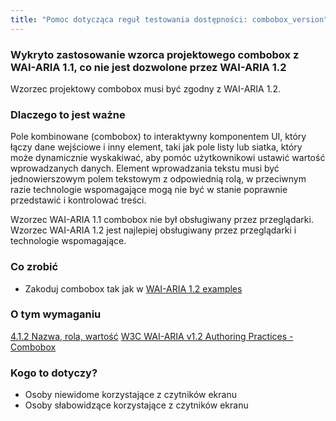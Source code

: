 ```yaml
---
title: "Pomoc dotycząca reguł testowania dostępności: combobox_version"
---
```


<div className="toolHelp">
<Row>
<Column colLg={16} colMd={8} colSm={4} className="toolHead">

### Wykryto zastosowanie wzorca projektowego combobox z WAI-ARIA 1.1, co nie jest dozwolone przez WAI-ARIA 1.2

<div id="locLevel"></div>

Wzorzec projektowy combobox musi być zgodny z WAI-ARIA 1.2.

</Column>
</Row>
<Row>
<Column colLg={11} colMd={5} colSm={4} className="toolMain">

### Dlaczego to jest ważne

Pole kombinowane (combobox) to interaktywny komponentem UI, który łączy dane wejściowe i inny element, taki jak pole listy lub siatka, który może dynamicznie wyskakiwać, aby pomóc użytkownikowi ustawić wartość wprowadzanych danych. Element wprowadzania tekstu musi być jednowierszowym polem tekstowym z odpowiednią rolą, w przeciwnym razie technologie wspomagające mogą nie być w stanie poprawnie przedstawić i kontrolować treści. 

Wzorzec WAI-ARIA 1.1 combobox nie był obsługiwany przez przeglądarki. Wzorzec WAI-ARIA 1.2 jest najlepiej obsługiwany przez przeglądarki i technologie wspomagające.

<div id="locSnippet"></div>

### Co zrobić

* Zakoduj combobox tak jak w [WAI-ARIA 1.2 examples](https://www.w3.org/TR/wai-aria-practices-1.2/#examples-1)

</Column>
<Column colLg={5} colMd={3} colSm={4} className="toolLeft">

### O tym wymaganiu

[4.1.2 Nazwa, rola, wartość](https://www.ibm.com/able/requirements/requirements/#4_1_2)
[W3C WAI-ARIA v1.2 Authoring Practices - Combobox](https://www.w3.org/TR/wai-aria-1.2/#combobox)

### Kogo to dotyczy?

* Osoby niewidome korzystające z czytników ekranu
* Osoby słabowidzące korzystające z czytników ekranu

</Column>
</Row>
</div>

